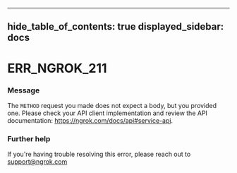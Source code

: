 

---
hide_table_of_contents: true
displayed_sidebar: docs
---


# ERR_NGROK_211

### Message
The `METHOD` request you made does not expect a body, but you provided one. Please check your API client implementation and review the API documentation: https://ngrok.com/docs/api#service-api.

<ErrorDetails error="err_ngrok_211" />



### Further help
If you're having trouble resolving this error, please reach out to [support@ngrok.com](mailto:support@ngrok.com?subject=Help%20with%20ERR_NGROK_211)

